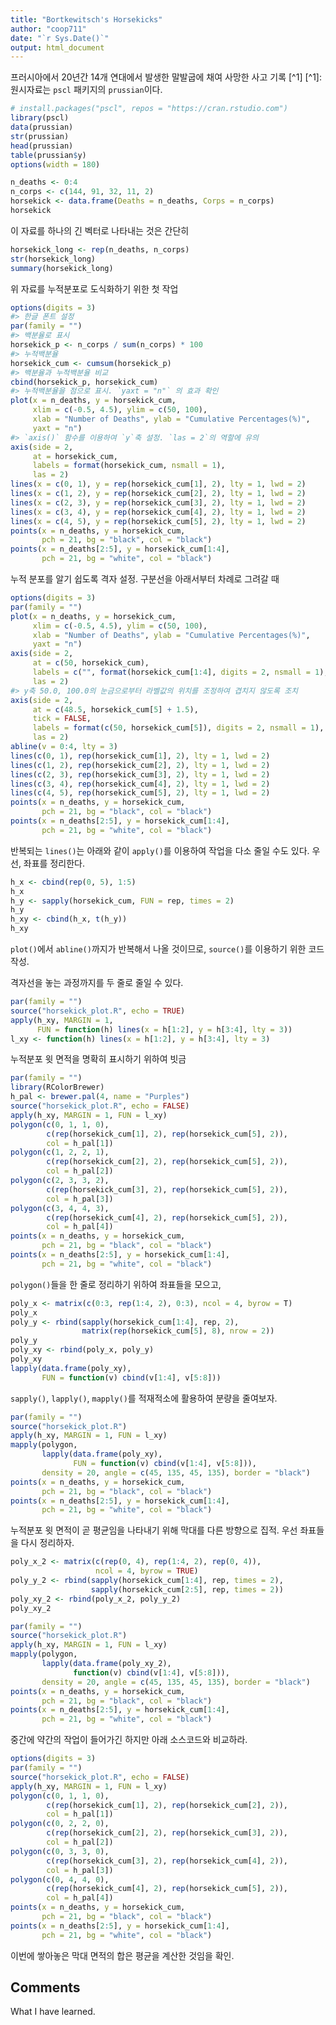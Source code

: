 ```yaml
---
title: "Bortkewitsch's Horsekicks"
author: "coop711"
date: "`r Sys.Date()`"
output: html_document
---
```


프러시아에서 20년간 14개 연대에서 발생한 말발굽에 채여 사망한 사고 기록 [^1] 
[^1]: 원시자료는 `pscl` 패키지의 `prussian`이다.

```r
# install.packages("pscl", repos = "https://cran.rstudio.com")
library(pscl)
data(prussian)
str(prussian)
head(prussian)
table(prussian$y)
options(width = 180)
```

```r
n_deaths <- 0:4
n_corps <- c(144, 91, 32, 11, 2)
horsekick <- data.frame(Deaths = n_deaths, Corps = n_corps)
horsekick
```

이 자료를 하나의 긴 벡터로 나타내는 것은 간단히

```r
horsekick_long <- rep(n_deaths, n_corps)
str(horsekick_long)
summary(horsekick_long)
```

위 자료를 누적분포로 도식화하기 위한 첫 작업

```r
options(digits = 3)
#> 한글 폰트 설정
par(family = "")
#> 백분율로 표시
horsekick_p <- n_corps / sum(n_corps) * 100
#> 누적백분율
horsekick_cum <- cumsum(horsekick_p) 
#> 백분율과 누적백분율 비교
cbind(horsekick_p, horsekick_cum)
#> 누적백분율을 점으로 표시. `yaxt = "n"` 의 효과 확인
plot(x = n_deaths, y = horsekick_cum, 
     xlim = c(-0.5, 4.5), ylim = c(50, 100), 
     xlab = "Number of Deaths", ylab = "Cumulative Percentages(%)", 
     yaxt = "n")
#> `axis()` 함수를 이용하여 `y`축 설정. `las = 2`의 역할에 유의
axis(side = 2,
     at = horsekick_cum, 
     labels = format(horsekick_cum, nsmall = 1),
     las = 2)
lines(x = c(0, 1), y = rep(horsekick_cum[1], 2), lty = 1, lwd = 2)
lines(x = c(1, 2), y = rep(horsekick_cum[2], 2), lty = 1, lwd = 2)
lines(x = c(2, 3), y = rep(horsekick_cum[3], 2), lty = 1, lwd = 2)
lines(x = c(3, 4), y = rep(horsekick_cum[4], 2), lty = 1, lwd = 2)
lines(x = c(4, 5), y = rep(horsekick_cum[5], 2), lty = 1, lwd = 2)
points(x = n_deaths, y = horsekick_cum,
       pch = 21, bg = "black", col = "black")
points(x = n_deaths[2:5], y = horsekick_cum[1:4],
       pch = 21, bg = "white", col = "black")
```

누적 분포를 알기 쉽도록 격자 설정. 구분선을 아래서부터 차례로 그려갈 때

```r
options(digits = 3)
par(family = "")
plot(x = n_deaths, y = horsekick_cum, 
     xlim = c(-0.5, 4.5), ylim = c(50, 100), 
     xlab = "Number of Deaths", ylab = "Cumulative Percentages(%)", 
     yaxt = "n")
axis(side = 2,
     at = c(50, horsekick_cum), 
     labels = c("", format(horsekick_cum[1:4], digits = 2, nsmall = 1), ""),
     las = 2)
#> y축 50.0, 100.0의 눈금으로부터 라벨값의 위치를 조정하여 겹치지 않도록 조치
axis(side = 2,
     at = c(48.5, horsekick_cum[5] + 1.5), 
     tick = FALSE,
     labels = format(c(50, horsekick_cum[5]), digits = 2, nsmall = 1),
     las = 2)
abline(v = 0:4, lty = 3)
lines(c(0, 1), rep(horsekick_cum[1], 2), lty = 1, lwd = 2)
lines(c(1, 2), rep(horsekick_cum[2], 2), lty = 1, lwd = 2)
lines(c(2, 3), rep(horsekick_cum[3], 2), lty = 1, lwd = 2)
lines(c(3, 4), rep(horsekick_cum[4], 2), lty = 1, lwd = 2)
lines(c(4, 5), rep(horsekick_cum[5], 2), lty = 1, lwd = 2)
points(x = n_deaths, y = horsekick_cum,
       pch = 21, bg = "black", col = "black")
points(x = n_deaths[2:5], y = horsekick_cum[1:4],
       pch = 21, bg = "white", col = "black")
```

반복되는 `lines()`는 아래와 같이 `apply()`를 이용하여 작업을 다소 줄일 수도 있다. 우선, 좌표를 정리한다.

```r
h_x <- cbind(rep(0, 5), 1:5)
h_x
h_y <- sapply(horsekick_cum, FUN = rep, times = 2)
h_y
h_xy <- cbind(h_x, t(h_y))
h_xy
```

`plot()`에서 `abline()`까지가 반복해서 나올 것이므로, `source()`를 이용하기 위한 코드 작성.

격자선을 놓는 과정까지를 두 줄로 줄일 수 있다.

```r
par(family = "")
source("horsekick_plot.R", echo = TRUE)
apply(h_xy, MARGIN = 1, 
      FUN = function(h) lines(x = h[1:2], y = h[3:4], lty = 3))
l_xy <- function(h) lines(x = h[1:2], y = h[3:4], lty = 3)
```

누적분포 윗 면적을 명확히 표시하기 위하여 빗금

```r
par(family = "")
library(RColorBrewer)
h_pal <- brewer.pal(4, name = "Purples")
source("horsekick_plot.R", echo = FALSE)
apply(h_xy, MARGIN = 1, FUN = l_xy)
polygon(c(0, 1, 1, 0), 
        c(rep(horsekick_cum[1], 2), rep(horsekick_cum[5], 2)), 
        col = h_pal[1])
polygon(c(1, 2, 2, 1), 
        c(rep(horsekick_cum[2], 2), rep(horsekick_cum[5], 2)), 
        col = h_pal[2])
polygon(c(2, 3, 3, 2), 
        c(rep(horsekick_cum[3], 2), rep(horsekick_cum[5], 2)), 
        col = h_pal[3])
polygon(c(3, 4, 4, 3), 
        c(rep(horsekick_cum[4], 2), rep(horsekick_cum[5], 2)), 
        col = h_pal[4])
points(x = n_deaths, y = horsekick_cum,
       pch = 21, bg = "black", col = "black")
points(x = n_deaths[2:5], y = horsekick_cum[1:4],
       pch = 21, bg = "white", col = "black")
```

`polygon()`들을 한 줄로 정리하기 위하여 좌표들을 모으고, 

```r
poly_x <- matrix(c(0:3, rep(1:4, 2), 0:3), ncol = 4, byrow = T)
poly_x
poly_y <- rbind(sapply(horsekick_cum[1:4], rep, 2), 
                matrix(rep(horsekick_cum[5], 8), nrow = 2))
poly_y
poly_xy <- rbind(poly_x, poly_y)
poly_xy
lapply(data.frame(poly_xy), 
       FUN = function(v) cbind(v[1:4], v[5:8]))
```

`sapply()`, `lapply()`, `mapply()`를 적재적소에 활용하여 분량을 줄여보자.

```r
par(family = "")
source("horsekick_plot.R")
apply(h_xy, MARGIN = 1, FUN = l_xy)
mapply(polygon, 
       lapply(data.frame(poly_xy), 
              FUN = function(v) cbind(v[1:4], v[5:8])), 
       density = 20, angle = c(45, 135, 45, 135), border = "black")
points(x = n_deaths, y = horsekick_cum,
       pch = 21, bg = "black", col = "black")
points(x = n_deaths[2:5], y = horsekick_cum[1:4],
       pch = 21, bg = "white", col = "black")
```

누적분포 윗 면적이 곧 평균임을 나타내기 위해 막대를 다른 방향으로 집적. 우선 좌표들을 다시 정리하자.

```r
poly_x_2 <- matrix(c(rep(0, 4), rep(1:4, 2), rep(0, 4)), 
                   ncol = 4, byrow = TRUE)
poly_y_2 <- rbind(sapply(horsekick_cum[1:4], rep, times = 2), 
                  sapply(horsekick_cum[2:5], rep, times = 2))
poly_xy_2 <- rbind(poly_x_2, poly_y_2)
poly_xy_2
```

```r
par(family = "")
source("horsekick_plot.R")
apply(h_xy, MARGIN = 1, FUN = l_xy)
mapply(polygon, 
       lapply(data.frame(poly_xy_2), 
              function(v) cbind(v[1:4], v[5:8])), 
       density = 20, angle = c(45, 135, 45, 135), border = "black")
points(x = n_deaths, y = horsekick_cum,
       pch = 21, bg = "black", col = "black")
points(x = n_deaths[2:5], y = horsekick_cum[1:4],
       pch = 21, bg = "white", col = "black")
```

중간에 약간의 작업이 들어가긴 하지만 아래 소스코드와 비교하라.

```r
options(digits = 3)
par(family = "")
source("horsekick_plot.R", echo = FALSE)
apply(h_xy, MARGIN = 1, FUN = l_xy)
polygon(c(0, 1, 1, 0), 
        c(rep(horsekick_cum[1], 2), rep(horsekick_cum[2], 2)), 
        col = h_pal[1])
polygon(c(0, 2, 2, 0), 
        c(rep(horsekick_cum[2], 2), rep(horsekick_cum[3], 2)), 
        col = h_pal[2])
polygon(c(0, 3, 3, 0), 
        c(rep(horsekick_cum[3], 2), rep(horsekick_cum[4], 2)), 
        col = h_pal[3])
polygon(c(0, 4, 4, 0), 
        c(rep(horsekick_cum[4], 2), rep(horsekick_cum[5], 2)), 
        col = h_pal[4])
points(x = n_deaths, y = horsekick_cum,
       pch = 21, bg = "black", col = "black")
points(x = n_deaths[2:5], y = horsekick_cum[1:4],
       pch = 21, bg = "white", col = "black")
```

이번에 쌓아놓은 막대 면적의 합은 평균을 계산한 것임을 확인.

## Comments

What I have learned.

